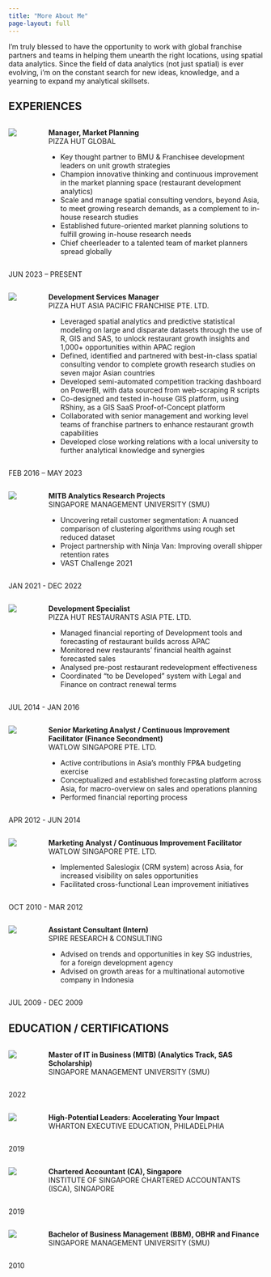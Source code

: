 ```yaml
---
title: "More About Me"
page-layout: full
---
```


I'm truly blessed to have the opportunity to work with global franchise partners and teams in helping them unearth the right locations, using spatial data analytics. Since the field of data analytics (not just spatial) is ever evolving, i'm on the constant search for new ideas, knowledge, and a yearning to expand my analytical skillsets.

## EXPERIENCES

<!-- Start of Grid -->

::: grid
<!-- Start of Left Column -->

::: g-col-9
<!-- Start of Inner Two Columns -->

::: columns
<!-- Start of Inner Two Columns - Logo Column -->

::: {.column width="6%"}
[![](pizzahut.png)](https://www.pizzahut.com/)
:::

::: {.column width="2%"}
:::

<!-- End of Inner Two Columns - Logo Column -->

<!-- Start of Inner Two Columns - Text Column -->

::: {.column width="92%"}
**Manager, Market Planning**\
PIZZA HUT GLOBAL\

-   Key thought partner to BMU & Franchisee development leaders on unit growth strategies
-   Champion innovative thinking and continuous improvement in the market planning space (restaurant development analytics)
-   Scale and manage spatial consulting vendors, beyond Asia, to meet growing research demands, as a complement to in-house research studies
-   Established future-oriented market planning solutions to fulfill growing in-house research needs
-   Chief cheerleader to a talented team of market planners spread globally
:::

<!-- End of Inner Two Columns - Text Column -->
:::

<!-- End of Inner Two Columns -->
:::

<!-- End of Left Column -->

<!-- Start of Right Column -->

::: g-col-3
JUN 2023 – PRESENT
:::

<!-- End of Right Column -->
:::

<!-- End of Grid -->

<!-- Start of Grid -->

::: grid
<!-- Start of Left Column -->

::: g-col-9
<!-- Start of Inner Two Columns -->

::: columns
<!-- Start of Inner Two Columns - Logo Column -->

::: {.column width="6%"}
[![](pizzahut.png)](https://www.pizzahut.com/)
:::

::: {.column width="2%"}
:::

<!-- End of Inner Two Columns - Logo Column -->

<!-- Start of Inner Two Columns - Text Column -->

::: {.column width="92%"}
**Development Services Manager**\
PIZZA HUT ASIA PACIFIC FRANCHISE PTE. LTD.\

-   Leveraged spatial analytics and predictive statistical modeling on large and disparate datasets through the use of R, GIS and SAS, to unlock restaurant growth insights and 1,000+ opportunities within APAC region
-   Defined, identified and partnered with best-in-class spatial consulting vendor to complete growth research studies on seven major Asian countries
-   Developed semi-automated competition tracking dashboard on PowerBI, with data sourced from web-scraping R scripts
-   Co-designed and tested in-house GIS platform, using RShiny, as a GIS SaaS Proof-of-Concept platform
-   Collaborated with senior management and working level teams of franchise partners to enhance restaurant growth capabilities
-   Developed close working relations with a local university to further analytical knowledge and synergies
:::

<!-- End of Inner Two Columns - Text Column -->
:::

<!-- End of Inner Two Columns -->
:::

<!-- End of Left Column -->

<!-- Start of Right Column -->

::: g-col-3
FEB 2016 – MAY 2023
:::

<!-- End of Right Column -->
:::

<!-- End of Grid -->

<!-- Start of Grid -->

::: grid
<!-- Start of Left Column -->

::: g-col-9
<!-- Start of Inner Two Columns -->

::: columns
<!-- Start of Inner Two Columns - Logo Column -->

::: {.column width="6%"}
[![](SMU.jpg)](https://www.smu.edu.sg/)
:::

::: {.column width="2%"}
:::

<!-- End of Inner Two Columns - Logo Column -->

<!-- Start of Inner Two Columns - Text Column -->

::: {.column width="92%"}
**MITB Analytics Research Projects**\
SINGAPORE MANAGEMENT UNIVERSITY (SMU)\

-   Uncovering retail customer segmentation: A nuanced comparison of clustering algorithms using rough set reduced dataset
-   Project partnership with Ninja Van: Improving overall shipper retention rates
-   VAST Challenge 2021
:::

<!-- End of Inner Two Columns - Text Column -->
:::

<!-- End of Inner Two Columns -->
:::

<!-- End of Left Column -->

<!-- Start of Right Column -->

::: g-col-3
JAN 2021 - DEC 2022
:::

<!-- End of Right Column -->
:::

<!-- End of Grid -->

<!-- Start of Grid -->

::: grid
<!-- Start of Left Column -->

::: g-col-9
<!-- Start of Inner Two Columns -->

::: columns
<!-- Start of Inner Two Columns - Logo Column -->

::: {.column width="6%"}
[![](pizzahut.png)](https://www.pizzahut.com/)
:::

::: {.column width="2%"}
:::

<!-- End of Inner Two Columns - Logo Column -->

<!-- Start of Inner Two Columns - Text Column -->

::: {.column width="92%"}
**Development Specialist**\
PIZZA HUT RESTAURANTS ASIA PTE. LTD.\

-   Managed financial reporting of Development tools and forecasting of restaurant builds across APAC
-   Monitored new restaurants’ financial health against forecasted sales
-   Analysed pre-post restaurant redevelopment effectiveness
-   Coordinated “to be Developed” system with Legal and Finance on contract renewal terms
:::

<!-- End of Inner Two Columns - Text Column -->
:::

<!-- End of Inner Two Columns -->
:::

<!-- End of Left Column -->

<!-- Start of Right Column -->

::: g-col-3
JUL 2014 - JAN 2016
:::

<!-- End of Right Column -->
:::

<!-- End of Grid -->

<!-- Start of Grid -->

::: grid
<!-- Start of Left Column -->

::: g-col-9
<!-- Start of Inner Two Columns -->

::: columns
<!-- Start of Inner Two Columns - Logo Column -->

::: {.column width="6%"}
[![](watlow.png)](https://www.watlow.com/)
:::

::: {.column width="2%"}
:::

<!-- End of Inner Two Columns - Logo Column -->

<!-- Start of Inner Two Columns - Text Column -->

::: {.column width="92%"}
**Senior Marketing Analyst / Continuous Improvement Facilitator (Finance Secondment)**\
WATLOW SINGAPORE PTE. LTD.\

-   Active contributions in Asia’s monthly FP&A budgeting exercise
-   Conceptualized and established forecasting platform across Asia, for macro-overview on sales and operations planning
-   Performed financial reporting process
:::

<!-- End of Inner Two Columns - Text Column -->
:::

<!-- End of Inner Two Columns -->
:::

<!-- End of Left Column -->

<!-- Start of Right Column -->

::: g-col-3
APR 2012 - JUN 2014
:::

<!-- End of Right Column -->
:::

<!-- End of Grid -->

<!-- Start of Grid -->

::: grid
<!-- Start of Left Column -->

::: g-col-9
<!-- Start of Inner Two Columns -->

::: columns
<!-- Start of Inner Two Columns - Logo Column -->

::: {.column width="6%"}
[![](watlow.png)](https://www.watlow.com/)
:::

::: {.column width="2%"}
:::

<!-- End of Inner Two Columns - Logo Column -->

<!-- Start of Inner Two Columns - Text Column -->

::: {.column width="92%"}
**Marketing Analyst / Continuous Improvement Facilitator**\
WATLOW SINGAPORE PTE. LTD.\

-   Implemented Saleslogix (CRM system) across Asia, for increased visibility on sales opportunities
-   Facilitated cross-functional Lean improvement initiatives
:::

<!-- End of Inner Two Columns - Text Column -->
:::

<!-- End of Inner Two Columns -->
:::

<!-- End of Left Column -->

<!-- Start of Right Column -->

::: g-col-3
OCT 2010 - MAR 2012
:::

<!-- End of Right Column -->
:::

<!-- End of Grid -->

<!-- Start of Grid -->

::: grid
<!-- Start of Left Column -->

::: g-col-9
<!-- Start of Inner Two Columns -->

::: columns
<!-- Start of Inner Two Columns - Logo Column -->

::: {.column width="6%"}
[![](spire.jpg)](https://www.spireresearch.com/)
:::

::: {.column width="2%"}
:::

<!-- End of Inner Two Columns - Logo Column -->

<!-- Start of Inner Two Columns - Text Column -->

::: {.column width="92%"}
**Assistant Consultant (Intern)**\
SPIRE RESEARCH & CONSULTING\

-   Advised on trends and opportunities in key SG industries, for a foreign development agency
-   Advised on growth areas for a multinational automotive company in Indonesia
:::

<!-- End of Inner Two Columns - Text Column -->
:::

<!-- End of Inner Two Columns -->
:::

<!-- End of Left Column -->

<!-- Start of Right Column -->

::: g-col-3
JUL 2009 - DEC 2009
:::

<!-- End of Right Column -->
:::

<!-- End of Grid -->

## EDUCATION / CERTIFICATIONS

<!-- Start of Grid -->

::: grid
<!-- Start of Left Column -->

::: g-col-9
<!-- Start of Inner Two Columns -->

::: columns
<!-- Start of Inner Two Columns - Logo Column -->

::: {.column width="6%"}
[![](SMU.jpg)](https://www.smu.edu.sg/)
:::

::: {.column width="2%"}
:::

<!-- End of Inner Two Columns - Logo Column -->

<!-- Start of Inner Two Columns - Text Column -->

::: {.column width="92%"}
**Master of IT in Business (MITB) (Analytics Track, SAS Scholarship)**\
SINGAPORE MANAGEMENT UNIVERSITY (SMU)
:::

<!-- End of Inner Two Columns - Text Column -->
:::

<!-- End of Inner Two Columns -->
:::

<!-- End of Left Column -->

<!-- Start of Right Column -->

::: g-col-3
2022
:::

<!-- End of Right Column -->
:::

<!-- End of Grid -->

<!-- Start of Grid -->

::: grid
<!-- Start of Left Column -->

::: g-col-9
<!-- Start of Inner Two Columns -->

::: columns
<!-- Start of Inner Two Columns - Logo Column -->

::: {.column width="6%"}
[![](wharton.png)](https://www.wharton.upenn.edu/)
:::

::: {.column width="2%"}
:::

<!-- End of Inner Two Columns - Logo Column -->

<!-- Start of Inner Two Columns - Text Column -->

::: {.column width="92%"}
**High-Potential Leaders: Accelerating Your Impact**\
WHARTON EXECUTIVE EDUCATION, PHILADELPHIA
:::

<!-- End of Inner Two Columns - Text Column -->
:::

<!-- End of Inner Two Columns -->
:::

<!-- End of Left Column -->

<!-- Start of Right Column -->

::: g-col-3
2019
:::

<!-- End of Right Column -->
:::

<!-- End of Grid -->

<!-- Start of Grid -->

::: grid
<!-- Start of Left Column -->

::: g-col-9
<!-- Start of Inner Two Columns -->

::: columns
<!-- Start of Inner Two Columns - Logo Column -->

::: {.column width="6%"}
[![](ISCA.jpg)](https://www.isca.org.sg/)
:::

::: {.column width="2%"}
:::

<!-- End of Inner Two Columns - Logo Column -->

<!-- Start of Inner Two Columns - Text Column -->

::: {.column width="92%"}
**Chartered Accountant (CA), Singapore**\
INSTITUTE OF SINGAPORE CHARTERED ACCOUNTANTS (ISCA), SINGAPORE
:::

<!-- End of Inner Two Columns - Text Column -->
:::

<!-- End of Inner Two Columns -->
:::

<!-- End of Left Column -->

<!-- Start of Right Column -->

::: g-col-3
2019
:::

<!-- End of Right Column -->
:::

<!-- End of Grid -->

<!-- Start of Grid -->

::: grid
<!-- Start of Left Column -->

::: g-col-9
<!-- Start of Inner Two Columns -->

::: columns
<!-- Start of Inner Two Columns - Logo Column -->

::: {.column width="6%"}
[![](SMU.jpg)](https://www.smu.edu.sg/)
:::

::: {.column width="2%"}
:::

<!-- End of Inner Two Columns - Logo Column -->

<!-- Start of Inner Two Columns - Text Column -->

::: {.column width="92%"}
**Bachelor of Business Management (BBM), OBHR and Finance**\
SINGAPORE MANAGEMENT UNIVERSITY (SMU)
:::

<!-- End of Inner Two Columns - Text Column -->
:::

<!-- End of Inner Two Columns -->
:::

<!-- End of Left Column -->

<!-- Start of Right Column -->

::: g-col-3
2010
:::

<!-- End of Right Column -->
:::

<!-- End of Grid -->
